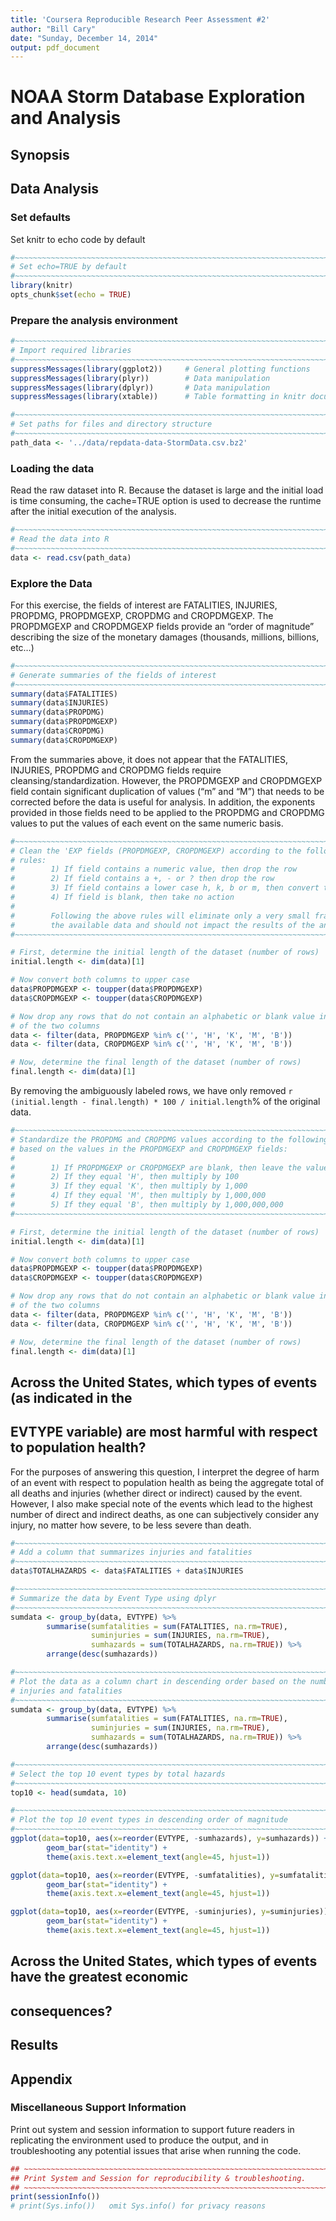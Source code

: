 ```yaml
---
title: 'Coursera Reproducible Research Peer Assessment #2'
author: "Bill Cary"
date: "Sunday, December 14, 2014"
output: pdf_document
---
```


# NOAA Storm Database Exploration and Analysis
## Synopsis


## Data Analysis
### Set defaults
Set knitr to echo code by default
```r
#~~~~~~~~~~~~~~~~~~~~~~~~~~~~~~~~~~~~~~~~~~~~~~~~~~~~~~~~~~~~~~~~~~~~~~~~~~~~~~~
# Set echo=TRUE by default
#~~~~~~~~~~~~~~~~~~~~~~~~~~~~~~~~~~~~~~~~~~~~~~~~~~~~~~~~~~~~~~~~~~~~~~~~~~~~~~~
library(knitr)
opts_chunk$set(echo = TRUE)

```

### Prepare the analysis environment
```r
#~~~~~~~~~~~~~~~~~~~~~~~~~~~~~~~~~~~~~~~~~~~~~~~~~~~~~~~~~~~~~~~~~~~~~~~~~~~~~~~
# Import required libraries
#~~~~~~~~~~~~~~~~~~~~~~~~~~~~~~~~~~~~~~~~~~~~~~~~~~~~~~~~~~~~~~~~~~~~~~~~~~~~~~~
suppressMessages(library(ggplot2))     # General plotting functions
suppressMessages(library(plyr))        # Data manipulation
suppressMessages(library(dplyr))       # Data manipulation
suppressMessages(library(xtable))      # Table formatting in knitr document

#~~~~~~~~~~~~~~~~~~~~~~~~~~~~~~~~~~~~~~~~~~~~~~~~~~~~~~~~~~~~~~~~~~~~~~~~~~~~~~~
# Set paths for files and directory structure
#~~~~~~~~~~~~~~~~~~~~~~~~~~~~~~~~~~~~~~~~~~~~~~~~~~~~~~~~~~~~~~~~~~~~~~~~~~~~~~~
path_data <- '../data/repdata-data-StormData.csv.bz2'

```

### Loading the data
Read the raw dataset into R.  Because the dataset is large and the initial load
is time consuming, the cache=TRUE option is used to decrease the runtime after
the initial execution of the analysis.
```r
#~~~~~~~~~~~~~~~~~~~~~~~~~~~~~~~~~~~~~~~~~~~~~~~~~~~~~~~~~~~~~~~~~~~~~~~~~~~~~~~
# Read the data into R
#~~~~~~~~~~~~~~~~~~~~~~~~~~~~~~~~~~~~~~~~~~~~~~~~~~~~~~~~~~~~~~~~~~~~~~~~~~~~~~~
data <- read.csv(path_data)
```

### Explore the Data
For this exercise, the fields of interest are FATALITIES, INJURIES, PROPDMG,
PROPDMGEXP, CROPDMG and CROPDMGEXP.  The PROPDMGEXP and CROPDMGEXP fields
provide an "order of magnitude" describing the size of the monetary damages
(thousands, millions, billions, etc...)
```r
#~~~~~~~~~~~~~~~~~~~~~~~~~~~~~~~~~~~~~~~~~~~~~~~~~~~~~~~~~~~~~~~~~~~~~~~~~~~~~~~
# Generate summaries of the fields of interest
#~~~~~~~~~~~~~~~~~~~~~~~~~~~~~~~~~~~~~~~~~~~~~~~~~~~~~~~~~~~~~~~~~~~~~~~~~~~~~~~
summary(data$FATALITIES)
summary(data$INJURIES)
summary(data$PROPDMG)
summary(data$PROPDMGEXP)
summary(data$CROPDMG)
summary(data$CROPDMGEXP)
```

From the summaries above, it does not appear that the FATALITIES, INJURIES,
PROPDMG and CROPDMG fields require cleansing/standardization.  However, the
PROPDMGEXP and CROPDMGEXP field contain significant duplication of values ("m"
and "M") that needs to be corrected before the data is useful for analysis.  In
addition, the exponents provided in those fields need to be applied to the
PROPDMG and CROPDMG values to put the values of each event on the same numeric
basis.

```r
#~~~~~~~~~~~~~~~~~~~~~~~~~~~~~~~~~~~~~~~~~~~~~~~~~~~~~~~~~~~~~~~~~~~~~~~~~~~~~~~
# Clean the 'EXP fields (PROPDMGEXP, CROPDMGEXP) according to the following
# rules:
#        1) If field contains a numeric value, then drop the row
#        2) If field contains a +, - or ? then drop the row
#        3) If field contains a lower case h, k, b or m, then convert to upper
#        4) If field is blank, then take no action
#
#        Following the above rules will eliminate only a very small fraction of
#        the available data and should not impact the results of the analysis.
#~~~~~~~~~~~~~~~~~~~~~~~~~~~~~~~~~~~~~~~~~~~~~~~~~~~~~~~~~~~~~~~~~~~~~~~~~~~~~~~

# First, determine the initial length of the dataset (number of rows)
initial.length <- dim(data)[1]

# Now convert both columns to upper case
data$PROPDMGEXP <- toupper(data$PROPDMGEXP)
data$CROPDMGEXP <- toupper(data$CROPDMGEXP)

# Now drop any rows that do not contain an alphabetic or blank value in either
# of the two columns
data <- filter(data, PROPDMGEXP %in% c('', 'H', 'K', 'M', 'B'))
data <- filter(data, CROPDMGEXP %in% c('', 'H', 'K', 'M', 'B'))

# Now, determine the final length of the dataset (number of rows)
final.length <- dim(data)[1]
```

By removing the ambiguously labeled rows, we have only removed
`r (initial.length - final.length) * 100 / initial.length`% of the original
data.

```r
#~~~~~~~~~~~~~~~~~~~~~~~~~~~~~~~~~~~~~~~~~~~~~~~~~~~~~~~~~~~~~~~~~~~~~~~~~~~~~~~
# Standardize the PROPDMG and CROPDMG values according to the following rules, 
# based on the values in the PROPDMGEXP and CROPDMGEXP fields:
#
#        1) If PROPDMGEXP or CROPDMGEXP are blank, then leave the value as-is
#        2) If they equal 'H', then multiply by 100
#        3) If they equal 'K', then multiply by 1,000
#        4) If they equal 'M', then multiply by 1,000,000
#        5) If they equal 'B', then multiply by 1,000,000,000
#~~~~~~~~~~~~~~~~~~~~~~~~~~~~~~~~~~~~~~~~~~~~~~~~~~~~~~~~~~~~~~~~~~~~~~~~~~~~~~~

# First, determine the initial length of the dataset (number of rows)
initial.length <- dim(data)[1]

# Now convert both columns to upper case
data$PROPDMGEXP <- toupper(data$PROPDMGEXP)
data$CROPDMGEXP <- toupper(data$CROPDMGEXP)

# Now drop any rows that do not contain an alphabetic or blank value in either
# of the two columns
data <- filter(data, PROPDMGEXP %in% c('', 'H', 'K', 'M', 'B'))
data <- filter(data, CROPDMGEXP %in% c('', 'H', 'K', 'M', 'B'))

# Now, determine the final length of the dataset (number of rows)
final.length <- dim(data)[1]
```

## Across the United States, which types of events (as indicated in the
## EVTYPE variable) are most harmful with respect to population health?
For the purposes of answering this question, I interpret the degree of harm of
an event with respect to population health as being the aggregate total of all
deaths and injuries (whether direct or indirect) caused by the event.  However,
I also make special note of the events which lead to the highest number of
direct and indirect deaths, as one can subjectively consider any injury, no
matter how severe, to be less severe than death.
```r
#~~~~~~~~~~~~~~~~~~~~~~~~~~~~~~~~~~~~~~~~~~~~~~~~~~~~~~~~~~~~~~~~~~~~~~~~~~~~~~~
# Add a column that summarizes injuries and fatalities
#~~~~~~~~~~~~~~~~~~~~~~~~~~~~~~~~~~~~~~~~~~~~~~~~~~~~~~~~~~~~~~~~~~~~~~~~~~~~~~~
data$TOTALHAZARDS <- data$FATALITIES + data$INJURIES

#~~~~~~~~~~~~~~~~~~~~~~~~~~~~~~~~~~~~~~~~~~~~~~~~~~~~~~~~~~~~~~~~~~~~~~~~~~~~~~~
# Summarize the data by Event Type using dplyr
#~~~~~~~~~~~~~~~~~~~~~~~~~~~~~~~~~~~~~~~~~~~~~~~~~~~~~~~~~~~~~~~~~~~~~~~~~~~~~~~
sumdata <- group_by(data, EVTYPE) %>%
        summarise(sumfatalities = sum(FATALITIES, na.rm=TRUE),
                  suminjuries = sum(INJURIES, na.rm=TRUE),
                  sumhazards = sum(TOTALHAZARDS, na.rm=TRUE)) %>% 
        arrange(desc(sumhazards))

#~~~~~~~~~~~~~~~~~~~~~~~~~~~~~~~~~~~~~~~~~~~~~~~~~~~~~~~~~~~~~~~~~~~~~~~~~~~~~~~
# Plot the data as a column chart in descending order based on the number of
# injuries and fatalities
#~~~~~~~~~~~~~~~~~~~~~~~~~~~~~~~~~~~~~~~~~~~~~~~~~~~~~~~~~~~~~~~~~~~~~~~~~~~~~~~
sumdata <- group_by(data, EVTYPE) %>%
        summarise(sumfatalities = sum(FATALITIES, na.rm=TRUE),
                  suminjuries = sum(INJURIES, na.rm=TRUE),
                  sumhazards = sum(TOTALHAZARDS, na.rm=TRUE)) %>% 
        arrange(desc(sumhazards))

#~~~~~~~~~~~~~~~~~~~~~~~~~~~~~~~~~~~~~~~~~~~~~~~~~~~~~~~~~~~~~~~~~~~~~~~~~~~~~~~
# Select the top 10 event types by total hazards
#~~~~~~~~~~~~~~~~~~~~~~~~~~~~~~~~~~~~~~~~~~~~~~~~~~~~~~~~~~~~~~~~~~~~~~~~~~~~~~~
top10 <- head(sumdata, 10)

#~~~~~~~~~~~~~~~~~~~~~~~~~~~~~~~~~~~~~~~~~~~~~~~~~~~~~~~~~~~~~~~~~~~~~~~~~~~~~~~
# Plot the top 10 event types in descending order of magnitude
#~~~~~~~~~~~~~~~~~~~~~~~~~~~~~~~~~~~~~~~~~~~~~~~~~~~~~~~~~~~~~~~~~~~~~~~~~~~~~~~
ggplot(data=top10, aes(x=reorder(EVTYPE, -sumhazards), y=sumhazards)) +
        geom_bar(stat="identity") +
        theme(axis.text.x=element_text(angle=45, hjust=1))

ggplot(data=top10, aes(x=reorder(EVTYPE, -sumfatalities), y=sumfatalities)) +
        geom_bar(stat="identity") +
        theme(axis.text.x=element_text(angle=45, hjust=1))

ggplot(data=top10, aes(x=reorder(EVTYPE, -suminjuries), y=suminjuries)) +
        geom_bar(stat="identity") +
        theme(axis.text.x=element_text(angle=45, hjust=1))
```

## Across the United States, which types of events have the greatest economic
## consequences?

## Results


## Appendix

### Miscellaneous Support Information
Print out system and session information to support future readers in
replicating the environment used to produce the output, and in troubleshooting
any potential issues that arise when running the code.
```r
## ~~~~~~~~~~~~~~~~~~~~~~~~~~~~~~~~~~~~~~~~~~~~~~~~~~~~~~~~~~~~~~~~~~~~~~~~~~~~~
## Print System and Session for reproducibility & troubleshooting.
## ~~~~~~~~~~~~~~~~~~~~~~~~~~~~~~~~~~~~~~~~~~~~~~~~~~~~~~~~~~~~~~~~~~~~~~~~~~~~~
print(sessionInfo())
# print(Sys.info())   omit Sys.info() for privacy reasons
```
